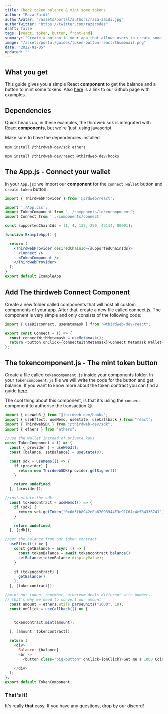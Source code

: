 ```yaml
---
title: Check token balance & mint some tokens
author: "Raza Zaidi"
authorAvatar: "/assets/portal/authors/raza-zaidi.jpg"
authorTwitter: "https://twitter.com/razacodes"
draft: false
tags: [react, token, button, front-end]
summary: "Create a button in your app that allows users to create some tokens"
image: "/assets/portal/guides/token-button-react/thumbnail.png"
date: "2022-01-05"
updated: ""
---
```


## What you get

This guide gives you a simple React **component** to get the balance and a button to mint some tokens. Also [here](https://github.com/thirdweb-dev/examples) is a link to our Github page with examples.

## Dependencies

Quick heads up, in these examples, the thirdweb sdk is integrated with React **components**, but we're ‘just' using javascript.

Make sure to have the dependencies installed 

```jsx:App.js
npm install @thirdweb-dev/sdk ethers

npm install @thirdweb-dev/react @thirdweb-dev/hooks
```

## The App.js - Connect your wallet

In your `App.jsx` we import our **component** for the `connect wallet` button and `create token` button.

```jsx
import { ThirdwebProvider } from '@3rdweb/react';

import './App.css';
import TokenComponent from '../components/tokencomponent';
import Connect from '../components/connect'

const supportedChainIds = [1, 4, 137, 250, 43114, 80001];

function ExampleApp() {

  return (
    <ThirdwebProvider desiredChainId={supportedChainIds}>
      <Connect />
      <TokenComponent />
    </ThirdwebProvider>
  );
}
export default ExampleApp;
```

## Add The thirdweb Connect Component

Create a new folder called components that will host all custom components of your app. After that, create a new file called connect.js. The component is very simple and only consists of the following code:

```js:connect.js
import { useDisconnect, useMetamask } from "@thirdweb-dev/react";

export const Connect = () => {
  const connectWithMetamask = useMetamask();
  return <button onClick={connectWithMetamask}>Connect Metamask Wallet</button>;
};
```

## The tokencomponent.js - The mint token button
Create a file called `tokencomponent.js` inside your components folder.
In your `tokencomponent.js` file we will write the code for the button and get balance. If you want to know more about the token contract you can find a guide [here](/guides/create-your-currency-with-typescript-sdk).

The cool thing about this component, is that it's using the `connect` component to authorise the transaction 😄.

```jsx:tokencomponent.js
import { useWeb3 } from "@thirdweb-dev/hooks";
import { useEffect, useMemo, useState, useCallback } from "react";
import { ThirdwebSDK } from "@thirdweb-dev/sdk";
import { ethers } from "ethers";

//use the wallet instead of private keys
const TokenComponent = () => {
  const { provider } = useWeb3();
  const [balance, setBalance] = useState(0);

  const sdk = useMemo(() => {
    if (provider) {
      return new ThirdwebSDK(provider.getSigner())
    }

    return undefined;
  }, [provider]);

//instantiate the sdk
  const tokencontract = useMemo(() => {
    if (sdk) {
      return sdk.getToken("0x0d5fb8942eEa62093944F3e91C6Ac4e584336741")
    }

    return undefined;
  }, [sdk]);

//get the balance from our token contract
  useEffect(() => {
    const getBalance = async () => {
      const tokenBalance = await tokencontract.balance()
      setBalance(tokenBalance.displayValue); 
    }

    if (tokencontract) {
      getBalance()
    };
  }, [tokencontract]);

//mint our token. remember, ethereum deals different with numbers.
// that's why we need to convert our amount
  const amount = ethers.utils.parseUnits("1000", 18);
  const onClick = useCallback(() => {
    

    tokencontract.mint(amount);

  }, [amount, tokencontract]);

  return (
    <div>
      Balance: {balance}
      <br />
        <button class="big-button" onClick={onClick}>Get me a 1000 Coins!</button>

    </div>
  );
};
export default TokenComponent;
```

### That's it!

It's really **that** easy. If you have any questions, drop by our discord!